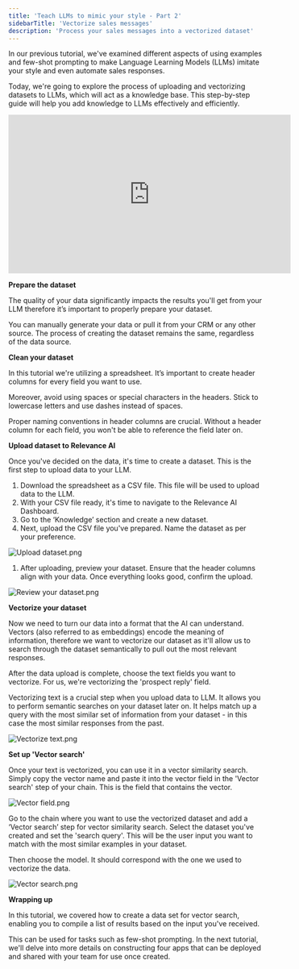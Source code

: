 ```yaml
---
title: 'Teach LLMs to mimic your style - Part 2'
sidebarTitle: 'Vectorize sales messages'
description: 'Process your sales messages into a vectorized dataset'
---
```


In our previous tutorial, we've examined different aspects of using examples and few-shot prompting to make Language Learning Models (LLMs) imitate your style and even automate sales responses.

Today, we're going to explore the process of uploading and vectorizing datasets to LLMs, which will act as a knowledge base. This step-by-step guide will help you add knowledge to LLMs effectively and efficiently.

<iframe width="560" height="315" src="https://www.youtube.com/embed/wHUhKsZcdtk" title="YouTube video player" frameborder="0" allow="accelerometer; autoplay; clipboard-write; encrypted-media; gyroscope; picture-in-picture; web-share" allowfullscreen></iframe>

**Prepare the dataset** 

The quality of your data significantly impacts the results you'll get from your LLM therefore it’s important to properly prepare your dataset.

You can manually generate your data or pull it from your CRM or any other source. The process of creating the dataset remains the same, regardless of the data source.

**Clean your dataset**

In this tutorial we're utilizing a spreadsheet. It’s important to create header columns for every field you want to use. 

Moreover, avoid using spaces or special characters in the headers. Stick to lowercase letters and use dashes instead of spaces.

Proper naming conventions in header columns are crucial. Without a header column for each field, you won't be able to reference the field later on.

**Upload dataset to Relevance AI**

Once you've decided on the data, it's time to create a dataset. This is the first step to upload data to your LLM.

1. Download the spreadsheet as a CSV file. This file will be used to upload data to the LLM.
2. With your CSV file ready, it's time to navigate to the Relevance AI Dashboard.
3. Go to the ‘Knowledge’ section and create a new dataset.
4. Next, upload the CSV file you've prepared. Name the dataset as per your preference.

![Upload dataset.png](/images/upload-dataset.png)

1. After uploading, preview your dataset. Ensure that the header columns align with your data. Once everything looks good, confirm the upload.

![Review your dataset.png](/images/review-your-dataset.png)

**Vectorize your dataset** 

Now we need to turn our data into a format that the AI can understand. Vectors (also referred to as embeddings) encode the meaning of information, therefore we want to vectorize our dataset as it'll allow us to search through the dataset semantically to pull out the most relevant responses. 

After the data upload is complete, choose the text fields you want to vectorize. For us, we're vectorizing the 'prospect reply' field.

<Note>
Vectorizing text is a crucial step when you upload data to LLM. It allows you to perform semantic searches on your dataset later on. It helps match up a query with the most similar set of information from your dataset - in this case the most similar responses from the past.
</Note>

![Vectorize text.png](/images/vectorize-text.png)

**Set up 'Vector search'**

Once your text is vectorized, you can use it in a vector similarity search. Simply copy the vector name and paste it into the vector field in the 'Vector search' step of your chain. This is the field that contains the vector.

![Vector field.png](/images/data/vector-field.png)

Go to the chain where you want to use the vectorized dataset and add a ‘Vector search’ step for vector similarity search. Select the dataset you've created and set the 'search query'. This will be the user input you want to match with the most similar examples in your dataset.

Then choose the model. It should correspond with the one we used to vectorize the data.

![Vector search.png](/images/vector-search.png)

**Wrapping up**

In this tutorial, we covered how to create a data set for vector search, enabling you to compile a list of results based on the input you've received. 

This can be used for tasks such as few-shot prompting. In the next tutorial, we'll delve into more details on constructing four apps that can be deployed and shared with your team for use once created.


